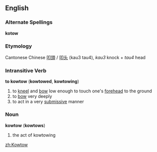 ==English==
===Alternate Spellings===
'''kotow'''

===Etymology===
Cantonese Chinese [[叩頭]] / [[叩头]] (kau3 tau4), ''kau3'' knock + ''tau4'' head

===Intransitive Verb===
'''to kowtow''' ('''kowtowed''', '''kowtowing''')

#to [[kneel]] and [[bow]] low enough to touch one's [[forehead]] to the ground
#to [[bow]] very deeply
#to act in a very [[submissive]] manner

===Noun===
'''kowtow''' ('''kowtows''')

#the act of kowtowing

[[zh:Kowtow]]